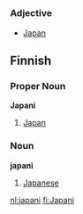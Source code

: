 =={{hi}}==
===Adjective===
* [[Japan]]


==Finnish==
===Proper Noun===
'''Japani'''
# [[Japan]]

===Noun===
'''japani'''
# [[Japanese]]

[[nl:japani]]
[[fi:Japani]]